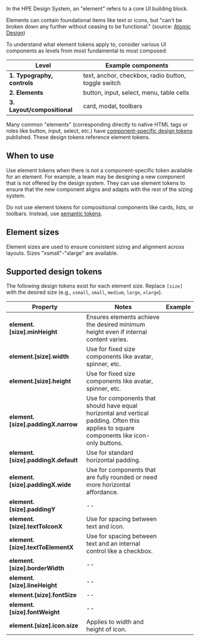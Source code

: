 
In the HPE Design System, an "element" refers to a core UI building block.

Elements can contain foundational items like text or icons, but "can't be broken down any further without ceasing to be functional." (source: [Atomic Design](https://atomicdesign.bradfrost.com/chapter-2/#atoms))

To understand what element tokens apply to, consider various UI components as levels from most fundamental to most composed:

| Level                       | Example components                                  |
| --------------------------- | --------------------------------------------------- |
| **1. Typography, controls** | text, anchor, checkbox, radio button, toggle switch |
| **2. Elements**             | button, input, select, menu, table cells            |
| **3. Layout/compositional** | card, modal, toolbars                               |

Many common "elements" (corresponding directly to native HTML tags or roles like button, input, select, etc.) have [component-specific design tokens](/design-tokens/how-to-read-design-tokens#component) published. These design tokens reference element tokens.

## When to use

Use element tokens when there is not a component-specific token available for an element. For example, a team may be designing a new component that is not offered by the design system. They can use element tokens to ensure that the new component aligns and adapts with the rest of the sizing system.

Do not use element tokens for compositional components like cards, lists, or toolbars. Instead, use [semantic tokens](/design-tokens/overview#semantic-tokens).

## Element sizes

Element sizes are used to ensure consistent sizing and alignment across layouts. Sizes "xsmall"-"xlarge" are available.

## Supported design tokens

The following design tokens exist for each element size. Replace `[size]` with the desired size (e.g., `xsmall`, `small`, `medium`, `large`, `xlarge`).

| Property                            | Notes                                                                                                                                      | Example                                   |
| ----------------------------------- | ------------------------------------------------------------------------------------------------------------------------------------------ | ----------------------------------------- |
| **element.[size].minHeight**        | Ensures elements achieve the desired minimum height even if internal content varies.                                                       | <ElementToken token="ElementToken" />     |
| **element.[size].width**            | Use for fixed size components like avatar, spinner, etc.                                                                                   | <ElementToken token="width" />            |
| **element.[size].height**           | Use for fixed size components like avatar, spinner, etc.                                                                                   | <ElementToken token="height" />           |
| **element.[size].paddingX.narrow**  | Use for components that should have equal horizontal and vertical padding. Often this applies to square components like icon-only buttons. | <ElementToken token="paddingX.narrow" />  |
| **element.[size].paddingX.default** | Use for standard horizontal padding.                                                                                                       | <ElementToken token="paddingX.default" /> |
| **element.[size].paddingX.wide**    | Use for components that are fully rounded or need more horizontal affordance.                                                              | <ElementToken token="paddingX.wide" />    |
| **element.[size].paddingY**         | --                                                                                                                                         | <ElementToken token="paddingY" />         |
| **element.[size].textToIconX**      | Use for spacing between text and icon.                                                                                                     | <ElementToken token="textToIconX" />      |
| **element.[size].textToElementX**   | Use for spacing between text and an internal control like a checkbox.                                                                      | <ElementToken token="textToElementX" />   |
| **element.[size].borderWidth**      | --                                                                                                                                         | <ElementToken token="borderWidth" />      |
| **element.[size].lineHeight**       | --                                                                                                                                         | <ElementToken token="lineHeight" />       |
| **element.[size].fontSize**         | --                                                                                                                                         | <ElementToken token="fontSize" />         |
| **element.[size].fontWeight**       | --                                                                                                                                         | <ElementToken token="fontWeight" />       |
| **element.[size].icon.size**        | Applies to width and height of icon.                                                                                                       | <ElementToken token="icon.size" />        |
